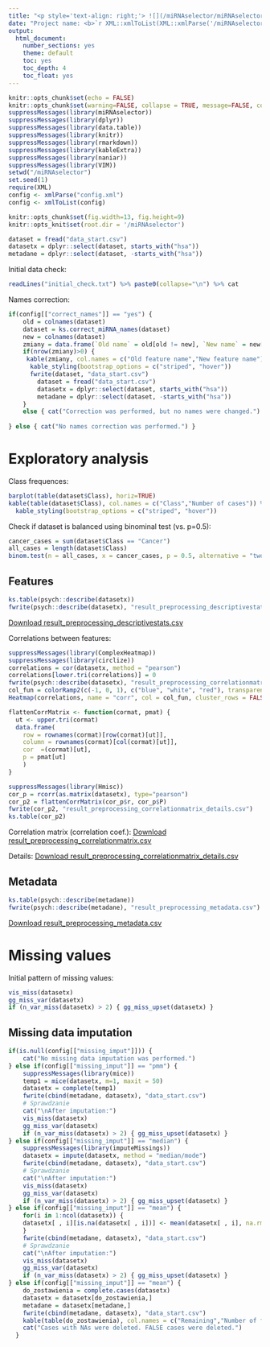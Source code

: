 ---
title: "<p style='text-align: right;'> ![](/miRNAselector/miRNAselector/static/logo.png){width=3in} </p><hr> Preprocessing report"
date: "Project name: <b>`r XML::xmlToList(XML::xmlParse('/miRNAselector/config.xml'))[['project_name']]`</b> | Analysis date: `r format(Sys.time(), '%Y-%m-%d')`<br />Generated by <a href='https://github.com/kstawiski/miRNAselector' target='_blank'>miRNAselector</a>.<hr>"  
output:
  html_document:
    number_sections: yes
    theme: default
    toc: yes
    toc_depth: 4
    toc_float: yes
---

```{r setup, include=FALSE}
knitr::opts_chunk$set(echo = FALSE)
knitr::opts_chunk$set(warning=FALSE, collapse = TRUE, message=FALSE, comment = "")
suppressMessages(library(miRNAselector))
suppressMessages(library(dplyr))
suppressMessages(library(data.table))
suppressMessages(library(knitr))
suppressMessages(library(rmarkdown))
suppressMessages(library(kableExtra))
suppressMessages(library(naniar))
suppressMessages(library(VIM))
setwd("/miRNAselector")
set.seed(1)
require(XML)
config <- xmlParse("config.xml")
config <- xmlToList(config)

knitr::opts_chunk$set(fig.width=13, fig.height=9) 
knitr::opts_knit$set(root.dir = '/miRNAselector')

dataset = fread("data_start.csv")
datasetx = dplyr::select(dataset, starts_with("hsa"))
metadane = dplyr::select(dataset, -starts_with("hsa"))
```
Initial data check:

```{r}
readLines("initial_check.txt") %>% paste0(collapse="\n") %>% cat
```

Names correction:

```{r}
if(config[["correct_names"]] == "yes") {
    old = colnames(dataset)
    dataset = ks.correct_miRNA_names(dataset)
    new = colnames(dataset)
    zmiany = data.frame(`Old name` = old[old != new], `New name` = new[old != new])
    if(nrow(zmiany)>0) {
     kable(zmiany, col.names = c("Old feature name","New feature name")) %>%
      kable_styling(bootstrap_options = c("striped", "hover"))
      fwrite(dataset, "data_start.csv")
        dataset = fread("data_start.csv")
        datasetx = dplyr::select(dataset, starts_with("hsa"))
        metadane = dplyr::select(dataset, -starts_with("hsa"))
    }
    else { cat("Correction was performed, but no names were changed.") }
    
} else { cat("No names correction was performed.") }
```


# Exploratory analysis

Class frequences:

```{r fig.height = 5}
barplot(table(dataset$Class), horiz=TRUE)
kable(table(dataset$Class), col.names = c("Class","Number of cases")) %>%
  kable_styling(bootstrap_options = c("striped", "hover"))
```

Check if dataset is balanced using binominal test (vs. p=0.5):

```{r}
cancer_cases = sum(dataset$Class == "Cancer")
all_cases = length(dataset$Class)
binom.test(n = all_cases, x = cancer_cases, p = 0.5, alternative = "two.sided")
```

## Features 

```{r}
ks.table(psych::describe(datasetx))
fwrite(psych::describe(datasetx), "result_preprocessing_descriptivestats.csv")
```

[Download result_preprocessing_descriptivestats.csv](/e/files/result_preprocessing_descriptivestats.csv)

Correlations between features:

```{r}
suppressMessages(library(ComplexHeatmap))
suppressMessages(library(circlize))
correlations = cor(datasetx, method = "pearson")
correlations[lower.tri(correlations)] = 0
fwrite(psych::describe(datasetx), "result_preprocessing_correlationmatrix.csv")
col_fun = colorRamp2(c(-1, 0, 1), c("blue", "white", "red"), transparency = 0.5)
Heatmap(correlations, name = "corr", col = col_fun, cluster_rows = FALSE, cluster_columns = FALSE, show_row_names = FALSE, show_column_names = FALSE)

flattenCorrMatrix <- function(cormat, pmat) {
  ut <- upper.tri(cormat)
  data.frame(
    row = rownames(cormat)[row(cormat)[ut]],
    column = rownames(cormat)[col(cormat)[ut]],
    cor  =(cormat)[ut],
    p = pmat[ut]
    )
}

suppressMessages(library(Hmisc)) 
cor_p = rcorr(as.matrix(datasetx), type="pearson")
cor_p2 = flattenCorrMatrix(cor_p$r, cor_p$P)
fwrite(cor_p2, "result_preprocessing_correlationmatrix_details.csv")
ks.table(cor_p2)
```
Correlation matrix (correlation coef.): [Download result_preprocessing_correlationmatrix.csv](/e/files/result_preprocessing_correlationmatrix.csv)

Details: [Download result_preprocessing_correlationmatrix_details.csv](/e/files/result_preprocessing_correlationmatrix_details.csv)

## Metadata

```{r}
ks.table(psych::describe(metadane))
fwrite(psych::describe(metadane), "result_preprocessing_metadata.csv")
```
[Download result_preprocessing_metadata.csv](/e/files/result_preprocessing_metadata.csv)


# Missing values

Initial pattern of missing values:

```{r}
vis_miss(datasetx)
gg_miss_var(datasetx)
if (n_var_miss(datasetx) > 2) { gg_miss_upset(datasetx) }
```

## Missing data imputation

```{r}
if(is.null(config[["missing_imput"]])) {
    cat("No missing data imputation was performed.")
} else if(config[["missing_imput"]] == "pmm") {
    suppressMessages(library(mice))
    temp1 = mice(datasetx, m=1, maxit = 50)
    datasetx = complete(temp1)
    fwrite(cbind(metadane, datasetx), "data_start.csv")
    # Sprawdzanie
    cat("\nAfter imputation:")
    vis_miss(datasetx)
    gg_miss_var(datasetx)
    if (n_var_miss(datasetx) > 2) { gg_miss_upset(datasetx) }
} else if(config[["missing_imput"]] == "median") {
    suppressMessages(library(imputeMissings))
    datasetx = impute(datasetx, method = "median/mode")
    fwrite(cbind(metadane, datasetx), "data_start.csv")
    # Sprawdzanie
    cat("\nAfter imputation:")
    vis_miss(datasetx)
    gg_miss_var(datasetx)
    if (n_var_miss(datasetx) > 2) { gg_miss_upset(datasetx) }
} else if(config[["missing_imput"]] == "mean") {
    for(i in 1:ncol(datasetx)) {
    datasetx[ , i][is.na(datasetx[ , i])] <- mean(datasetx[ , i], na.rm = TRUE)
    }
    fwrite(cbind(metadane, datasetx), "data_start.csv")
    # Sprawdzanie
    cat("\nAfter imputation:")
    vis_miss(datasetx)
    gg_miss_var(datasetx)
    if (n_var_miss(datasetx) > 2) { gg_miss_upset(datasetx) }
} else if(config[["missing_imput"]] == "mean") {
    do_zostawienia = complete.cases(datasetx)
    datasetx = datasetx[do_zostawienia,]
    metadane = datasetx[metadane,]
    fwrite(cbind(metadane, datasetx), "data_start.csv")
    kable(table(do_zostawienia), col.names = c("Remaining","Number of features")) %>% kable_styling(bootstrap_options = c("striped", "hover")) 
    cat("Cases with NAs were deleted. FALSE cases were deleted.")
  }
```
